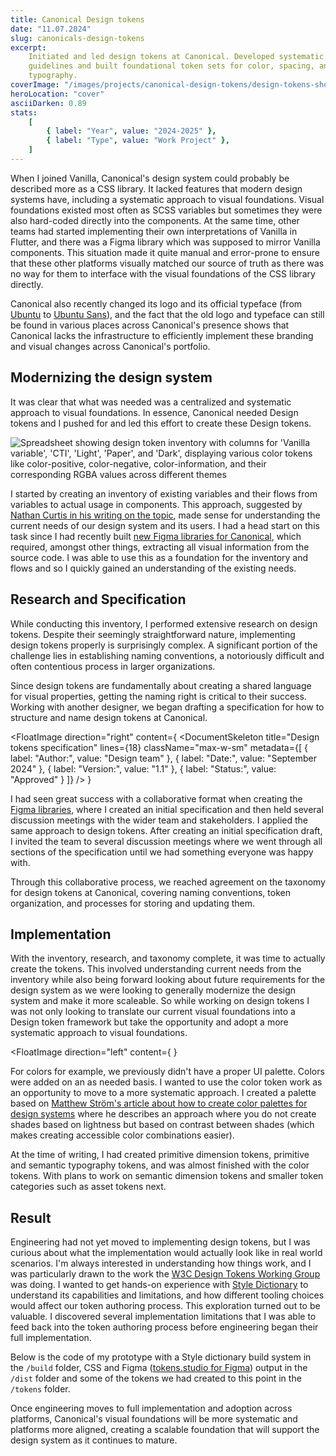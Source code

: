 ```yaml
---
title: Canonical Design tokens
date: "11.07.2024"
slug: canonicals-design-tokens
excerpt:
    Initiated and led design tokens at Canonical. Developed systematic
    guidelines and built foundational token sets for color, spacing, and
    typography.
coverImage: "/images/projects/canonical-design-tokens/design-tokens-showcase.webp"
heroLocation: "cover"
asciiDarken: 0.89
stats:
    [
        { label: "Year", value: "2024-2025" },
        { label: "Type", value: "Work Project" },
    ]
---
```


When I joined Vanilla, Canonical's design system could probably be described
more as a CSS library. It lacked features that modern design systems have,
including a systematic approach to visual foundations. Visual foundations
existed most often as SCSS variables but sometimes they were also hard-coded
directly into the components. At the same time, other teams had started
implementing their own interpretations of Vanilla in Flutter, and there was a
Figma library which was supposed to mirror Vanilla components. This situation
made it quite manual and error-prone to ensure that these other platforms
visually matched our source of truth as there was no way for them to interface
with the visual foundations of the CSS library directly.

Canonical also recently changed its logo and its official typeface (from
[Ubuntu](https://fonts.google.com/specimen/Ubuntu) to
[Ubuntu Sans](https://fonts.google.com/specimen/Ubuntu+Sans)), and the fact that
the old logo and typeface can still be found in various places across
Canonical's presence shows that Canonical lacks the infrastructure to
efficiently implement these branding and visual changes across Canonical's
portfolio.

## Modernizing the design system

It was clear that what was needed was a centralized and systematic approach to
visual foundations. In essence, Canonical needed Design tokens and I pushed for
and led this effort to create these Design tokens.

![Spreadsheet showing design token inventory with columns for 'Vanilla variable', 'CTI', 'Light', 'Paper', and 'Dark', displaying various color tokens like color-positive, color-negative, color-information, and their corresponding RGBA values across different themes](/images/projects/canonical-design-tokens/tokens-inventory-audit.webp)

I started by creating an inventory of existing variables and their flows from
variables to actual usage in components. This approach, suggested by
[Nathan Curtis in his writing on the topic](https://medium.com/eightshapes-llc/reimagining-a-token-taxonomy-462d35b2b033),
made sense for understanding the current needs of our design system and its
users. I had a head start on this task since I had recently built
[new Figma libraries for Canonical](/projects/canonicals-figma-libraries), which
required, amongst other things, extracting all visual information from the
source code. I was able to use this as a foundation for the inventory and flows
and so I quickly gained an understanding of the existing needs.

## Research and Specification

While conducting this inventory, I performed extensive research on design
tokens. Despite their seemingly straightforward nature, implementing design
tokens properly is surprisingly complex. A significant portion of the challenge
lies in establishing naming conventions, a notoriously difficult and often
contentious process in larger organizations.

Since design tokens are fundamentally about creating a shared language for
visual properties, getting the naming right is critical to their success.
Working with another designer, we began drafting a specification for how to
structure and name design tokens at Canonical.

<FloatImage
    direction="right"
    content={
        <DocumentSkeleton
            title="Design tokens specification"
            lines={18}
            className="max-w-sm"
            metadata={[
                { label: "Author:", value: "Design team" },
                { label: "Date:", value: "September 2024" },
                { label: "Version:", value: "1.1" },
                { label: "Status:", value: "Approved" }
            ]}
        />
    }
>

I had seen great success with a collaborative format when creating the
[Figma libraries](/projects/canonicals-figma-libraries), where I created an
initial specification and then held several discussion meetings with the wider
team and stakeholders. I applied the same approach to design tokens. After
creating an initial specification draft, I invited the team to several
discussion meetings where we went through all sections of the specification
until we had something everyone was happy with.

Through this collaborative process, we reached agreement on the taxonomy for
design tokens at Canonical, covering naming conventions, token organization, and
processes for storing and updating them.

</FloatImage>

## Implementation

With the inventory, research, and taxonomy complete, it was time to actually
create the tokens. This involved understanding current needs from the inventory
while also being forward looking about future requirements for the design system
as we were looking to generally modernize the design system and make it more
scaleable. So while working on design tokens I was not only looking to translate
our current visual foundations into a Design token framework but take the
opportunity and adopt a more systematic approach to visual foundations.

<FloatImage
    direction="left"
    content={
        <ColorPaletteMockup className="min-w-md max-w-lg" />
    }
>

For colors for example, we previously didn't have a proper UI palette. Colors
were added on an as needed basis. I wanted to use the color token work as an
opportunity to move to a more systematic approach. I created a palette based on
[Matthew Ström's article about how to create color palettes for design systems](https://matthewstrom.com/writing/generating-color-palettes/)
where he describes an approach where you do not create shades based on lightness
but based on contrast between shades (which makes creating accessible color
combinations easier).

</FloatImage>

At the time of writing, I had created primitive dimension tokens, primitive and
semantic typography tokens, and was almost finished with the color tokens. With
plans to work on semantic dimension tokens and smaller token categories such as
asset tokens next.

## Result

Engineering had not yet moved to implementing design tokens, but I was curious
about what the implementation would actually look like in real world scenarios.
I'm always interested in understanding how things work, and I was particularly
drawn to the work the
[W3C Design Tokens Working Group](https://www.designtokens.org/tr/drafts/format/)
was doing. I wanted to get hands-on experience with
[Style Dictionary](https://styledictionary.com/) to understand its capabilities
and limitations, and how different tooling choices would affect our token
authoring process. This exploration turned out to be valuable. I discovered
several implementation limitations that I was able to feed back into the token
authoring process before engineering began their full implementation.

Below is the code of my prototype with a Style dictionary build system in the
`/build` folder, CSS and Figma
([tokens.studio for Figma](https://www.figma.com/community/plugin/843461159747178978/tokens-studio-for-figma))
output in the `/dist` folder and some of the tokens we had created to this point
in the `/tokens` folder.

<div className="relative mx-auto my-8 md:-mx-6 lg:-mx-8 xl:-mx-28">
    <GitHubCodeExplorer
        owner="dgtlntv"
        repo="design-tokens-reference"
        className="min-h-[500px]"
        defaultPath="README.md"
    />
</div>

Once engineering moves to full implementation and adoption across platforms,
Canonical's visual foundations will be more systematic and platforms more
aligned, creating a scalable foundation that will support the design system as
it continues to mature.
